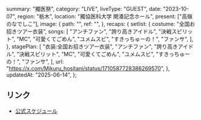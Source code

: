   summary: "獨医祭",
  category: "LIVE",
  liveType: "GUEST",
  date: "2023-10-07",
  region: "栃木",
  location: "獨協医科大学 関湊記念ホール",
  present: ["高嶺のなでしこ"],
  image: {
    path: "",
    ref: "",
  },
  recaps: {
    setlist: {
      costume: "全国お招きツアー衣装",
      songs: [
        "アンチファン",
        "誇り高きアイドル",
        "決戦スピリット",
        "MC",
        "可愛くてごめん",
        "ユメムスビ",
        "すきっちゅーの！",
        "ファンサ",
      ],
    },
    stagePlan: [
      "衣装:全国お招きツアー衣装",
      "アンチファン",
      "誇り高きアイドル",
      "決戦スピリット",
      "MC",
      "可愛くてごめん",
      "ユメムスビ",
      "すきっちゅーの！",
      "ファンサ",
    ],
    url: "https://x.com/Mikuru_hositani/status/1710587728386269570",
  },
  updatedAt: "2025-06-14",
};

## リンク

- [公式スケジュール](https://takanenonadeshiko.jp/?p=1363)
